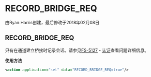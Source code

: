 # RECORD_BRIDGE_REQ

由Ryan Harris创建，最后修改于2018年02月08日

## RECORD_BRIDGE_REQ

只有在通道建立桥接时记录会话。请参见[FS-5127](https://freeswitch.org/jira/browse/FS-5127?src=confmacro) - [认证](https://freeswitch.org/confluence/plugins/servlet/applinks/oauth/login-dance/authorize?applicationLinkID=c4b15fa3-ad57-3c05-af05-8c167cb92266)查看问题详细信息。

**使用方法**

```xml
<action application="set" data="RECORD_BRIDGE_REQ=true"/>
```